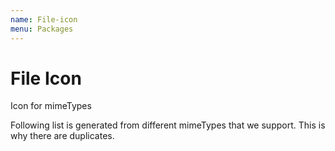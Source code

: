 ```yaml
---
name: File-icon
menu: Packages
---
```



# File Icon

<PackageMetadata pkg={pkg}/>

Icon for mimeTypes

Following list is generated from different mimeTypes that we support. This is why there are duplicates.

<Playground>
    <IconList/>
</Playground>


